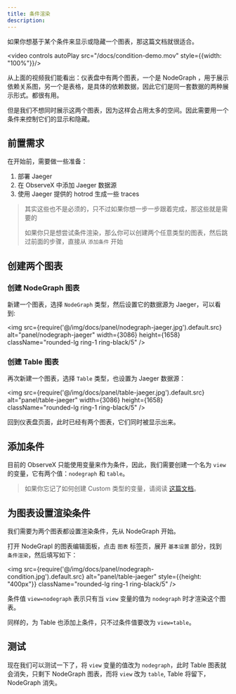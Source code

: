 ```yaml
---
title: 条件渲染
description: 
---
```


如果你想基于某个条件来显示或隐藏一个图表，那这篇文档就很适合。

<video controls autoPlay src="/docs/condition-demo.mov" style={{width: "100%"}}/>


从上面的视频我们能看出：仪表盘中有两个图表，一个是 NodeGraph ，用于展示依赖关系图，另一个是表格，是具体的依赖数据，因此它们是同一套数据的两种展示形式。都很有用。

但是我们不想同时展示这两个图表，因为这样会占用太多的空间。因此需要用一个条件来控制它们的显示和隐藏。


## 前置需求

在开始前，需要做一些准备：

1. 部署 Jaeger
2. 在 ObserveX 中添加 Jaeger 数据源
3. 使用 Jaeger 提供的 hotrod 生成一些 traces

> 其实这些也不是必须的，只不过如果你想一步一步跟着完成，那这些就是需要的
>
> 如果你只是想尝试条件渲染，那么你可以创建两个任意类型的图表，然后跳过前面的步骤，直接从 `添加条件` 开始


## 创建两个图表

### 创建 NodeGraph 图表

新建一个图表，选择 `NodeGraph` 类型，然后设置它的数据源为 Jaeger，可以看到: 

<img src={require('@/img/docs/panel/nodegraph-jaeger.jpg').default.src} alt="panel/nodegraph-jaeger" width={3086} height={1658} className="rounded-lg ring-1 ring-black/5" />


### 创建 Table 图表

再次新建一个图表，选择 `Table` 类型，也设置为 Jaeger 数据源： 

<img src={require('@/img/docs/panel/table-jaeger.jpg').default.src} alt="panel/table-jaeger" width={3086} height={1658} className="rounded-lg ring-1 ring-black/5" />


回到仪表盘页面，此时已经有两个图表，它们同时被显示出来。

## 添加条件

目前的 ObserveX 只能使用变量来作为条件，因此，我们需要创建一个名为 `view` 的变量，它有两个值：`nodegraph` 和 `table`。

> 如果你忘记了如何创建 Custom 类型的变量，请阅读 [这篇文档](/docs/tutorial-variables#create-a-variable)。

## 为图表设置渲染条件

我们需要为两个图表都设置渲染条件，先从 NodeGraph 开始。

打开 NodeGrapl 的图表编辑面板，点击 `图表` 标签页，展开 `基本设置` 部分，找到 `条件渲染`，然后填写如下：

<img src={require('@/img/docs/panel/nodegraph-condition.jpg').default.src} alt="panel/table-jaeger" style={{height: "400px"}} className="rounded-lg ring-1 ring-black/5" />


条件值 `view=nodegraph` 表示只有当 `view` 变量的值为 `nodegraph` 时才渲染这个图表。

同样的，为 Table 也添加上条件，只不过条件值要改为 `view=table`。


## 测试

现在我们可以测试一下了，将 `view` 变量的值改为 `nodegraph`，此时 Table 图表就会消失，只剩下 NodeGraph 图表，而将 `view` 改为 `table`, Table 将留下， NodeGraph 消失。

